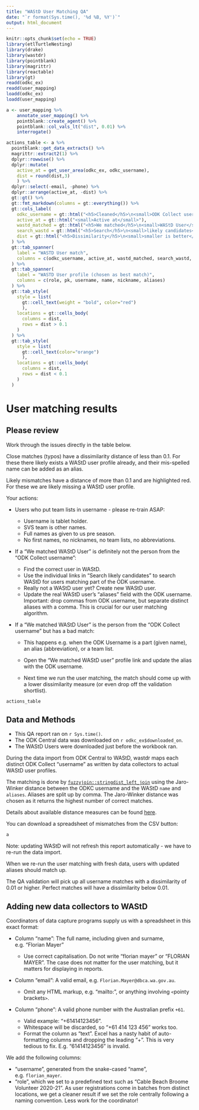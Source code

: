 ```yaml
---
title: "WAStD User Matching QA"
date: "`r format(Sys.time(), '%d %B, %Y')`"
output: html_document
---
```


```{=html}
<style type="text/css">
.main-container {
  max-width: 90%;
  margin-left: auto;
  margin-right: auto;
}
</style>
```

```r
knitr::opts_chunk$set(echo = TRUE)
library(etlTurtleNesting)
library(drake)
library(wastdr)
library(pointblank)
library(magrittr)
library(reactable)
library(gt)
readd(odkc_ex)
readd(user_mapping)
loadd(odkc_ex)
loadd(user_mapping)
```

```r
a <- user_mapping %>%
    annotate_user_mapping() %>%
    pointblank::create_agent() %>%
    pointblank::col_vals_lt("dist", 0.01) %>%
    interrogate()

actions_table <- a %>%
  pointblank::get_data_extracts() %>%
  magrittr::extract2(1) %>%
  dplyr::rowwise() %>% 
  dplyr::mutate(
    active_at = get_user_area(odkc_ex, odkc_username),
    dist = round(dist,3)
    ) %>% 
  dplyr::select(-email, -phone) %>% 
  dplyr::arrange(active_at, -dist) %>% 
  gt::gt() %>%
  gt::fmt_markdown(columns = gt::everything()) %>%
  gt::cols_label(
    odkc_username = gt::html("<h5>Cleaned</h5>\n<small>ODK Collect username</small>"),
    active_at = gt::html("<small>Active at</small>"),
    wastd_matched = gt::html("<h5>We matched</h5>\n<small>WAStD User</small>"),
    search_wastd = gt::html("<h5>Search</h5>\n<small>likely candidates</small>"),
    dist = gt::html("<h5>Dissimilarity</h5>\n<small>smaller is better</small>")
  ) %>%
  gt::tab_spanner(
    label = "WASTD User match",
    columns = c(odkc_username, active_at, wastd_matched, search_wastd, dist)
  ) %>%
  gt::tab_spanner(
    label = "WASTD User profile (chosen as best match)",
    columns = c(role, pk, username, name, nickname, aliases)
  ) %>% 
  gt::tab_style(
    style = list(
      gt::cell_text(weight = "bold", color="red")
      ),
    locations = gt::cells_body(
      columns = dist,
      rows = dist > 0.1
    )
  ) %>% 
  gt::tab_style(
    style = list(
      gt::cell_text(color="orange")
      ),
    locations = gt::cells_body(
      columns = dist,
      rows = dist < 0.1
    )
  )

```


# User matching results {.tabset}

## Please review {.active}
Work through the issues directly in the table below.

Close matches (typos) have a dissimilarity distance of less than 0.1. For these
there likely exists a WAStD user profile already, and their mis-spelled name
can be added as an alias.

Likely mismatches have a distance of more than 0.1 and are highlighted red. 
For these we are likely missing a WAStD user profile.

Your actions:

-   Users who put team lists in username - please re-train ASAP:

    -   Username is tablet holder.
    -   SVS team is other names.
    -   Full names as given to us pre season. 
    -   No first names, no nicknames, no team lists, no abbreviations.

-   If a "We matched WAStD User" is definitely not the person from the "ODK
    Collect username":

    -   Find the correct user in WAStD.
    -   Use the individual links in "Search likely candidates" to search WAStD
        for users matching part of the ODK username.
    -   Really not a WAStD user yet? Create new WAStD user.
    -   Update the real WAStD user's "aliases" field with the ODK username.
        Important: drop commas from ODK username, but separate distinct aliases
        with a comma. This is crucial for our user matching algorithm.

-   If a "We matched WAStD User" is the person from the "ODK Collect username"
    but has a bad match:

    -   This happens e.g. when the ODK Username is a part (given name), an alias
        (abbreviation), or a team list.

    -   Open the "We matched WAStD user" profile link and update the alias with
        the ODK username. 
    
    -   Next time we run the user matching, the match should come up with a 
        lower dissimilarity measure (or even drop off the validation shortlist).

```r
actions_table
```


## Data and Methods

-   This QA report ran on `r Sys.time()`.
-   The ODK Central data was downloaded on `r odkc_ex$downloaded_on`.
-   The WAStD Users were downloaded just before the workbook ran.

During the data import from ODK Central to WAStD, wastdr maps each distinct ODK
Collect "username" as written by data collectors to actual WAStD user profiles.

The matching is done by
[`fuzzyjoin::stringdist_left_join`](http://varianceexplained.org/fuzzyjoin/reference/stringdist_join.html)
using the Jaro-Winker distance between the ODKC username and the WAStD
`name` and `aliases`. Aliases are split up by comma. 
The Jaro-Winker distance was chosen as it returns the highest number of correct
matches.

Details about available distance measures can be found
[here](http://finzi.psych.upenn.edu/library/stringdist/html/stringdist-metrics.html).


You can download a spreadsheet of mismatches from the CSV button:

```r
a
```

Note: updating WAStD will not refresh this report automatically - we have to
re-run the data import.

When we re-run the user matching with fresh data, users with updated aliases 
should match up.

The QA validation will pick up all username matches with a dissimilarity of 0.01
or higher. Perfect matches will have a dissimilarity below 0.01.

## Adding new data collectors to WAStD

Coordinators of data capture programs supply us with a spreadsheet in this exact
format:

-   Column "name": The full name, including given and surname, e.g. "Florian
    Mayer"

    -   Use correct capitalisation. Do not write "florian mayer" or "FLORIAN
        MAYER". The case does not matter for the user matching, but it matters
        for displaying in reports.

-   Column "email": A valid email, e.g. `Florian.Mayer@dbca.wa.gov.au`.

    -   Omit any HTML markup, e.g. "mailto:", or anything involving `<`pointy
        brackets`>`.

-   Column "phone": A valid phone number with the Australian prefix `+61`.

    -   Valid example: "+61414123456".
    -   Whitespace will be discarded, so "+61 414 123 456" works too.
    -   Format the column as "text". Excel has a nasty habit of auto-formatting
        columns and dropping the leading "+". This is very tedious to fix. E.g.
        "61414123456" is invalid.

We add the following columns:

-   "username", generated from the snake-cased "name", e.g. `florian_mayer`.
-   "role", which we set to a predefined text such as "Cable Beach Broome
    Volunteer 2020-21". As user registrations come in batches from distinct
    locations, we get a cleaner result if we set the role centrally following a
    naming convention. Less work for the coordinator!

